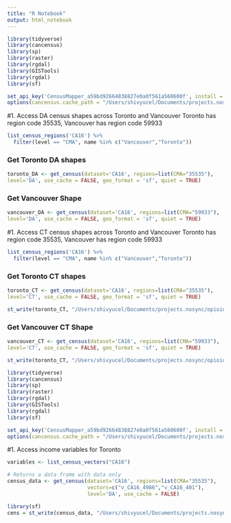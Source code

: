 ```yaml
---
title: "R Notebook"
output: html_notebook
---
```

```r



library(tidyverse)
library(cancensus)
library(sp)
library(raster)
library(rgdal)
library(GISTools)
library(rgdal)
library(sf)

set_api_key('CensusMapper_a59bd92664838827e0a0f561a560600f', install = TRUE, overwrite = TRUE)
options(cancensus.cache_path = "/Users/shivyucel/Documents/projects.nosync/R Learning/Transport_Analyses/cache")


```

#1. Access DA census shapes across Toronto and Vancouver 
Toronto has region code 35535, Vancouver has region code 59933

```r
list_census_regions('CA16') %>% 
  filter(level == "CMA", name %in% c("Vancouver","Toronto"))
```

### Get Toronto DA shapes

```r

toronto_DA <- get_census(dataset='CA16', regions=list(CMA="35535"),
level='DA', use_cache = FALSE, geo_format = 'sf', quiet = TRUE)

```


### Get Vancouver Shape

```r

vancouver_DA <- get_census(dataset='CA16', regions=list(CMA="59933"),
level='DA', use_cache = FALSE, geo_format = 'sf', quiet = TRUE)

```



#1. Access CT census shapes across Toronto and Vancouver 
Toronto has region code 35535, Vancouver has region code 59933

```r
list_census_regions('CA16') %>% 
  filter(level == "CMA", name %in% c("Vancouver","Toronto"))
```

### Get Toronto CT shapes

```r

toronto_CT <- get_census(dataset='CA16', regions=list(CMA="35535"),
level='CT', use_cache = FALSE, geo_format = 'sf', quiet = TRUE)

```

```r
st_write(toronto_CT, "/Users/shivyucel/Documents/projects.nosync/opioid_accessibility/project/project_dir/data/toronto_data/toronto_shapes/CT_geometries/CT_shp.shp")
```

### Get Vancouver CT Shape

```r

vancouver_CT <- get_census(dataset='CA16', regions=list(CMA="59933"),
level='CT', use_cache = FALSE, geo_format = 'sf', quiet = TRUE)

```

```r
st_write(toronto_CT, "/Users/shivyucel/Documents/projects.nosync/opioid_accessibility/project/project_dir/data/toronto_data/toronto_shapes/CT_geometries/CT_shp.shp")
```































```r
library(tidyverse)
library(cancensus)
library(sp)
library(raster)
library(rgdal)
library(GISTools)
library(rgdal)
library(sf)

set_api_key('CensusMapper_a59bd92664838827e0a0f561a560600f', install = TRUE, overwrite = TRUE)
options(cancensus.cache_path = "/Users/shivyucel/Documents/projects.nosync/R Learning/Transport_Analyses/cache")


```

#1. Access income variables for Toronto



```r
variables <- list_census_vectors("CA16")
```


```r
# Returns a data frame with data only
census_data <- get_census(dataset='CA16', regions=list(CMA="35535"),
                          vectors=c("v_CA16_4986","v_CA16_401"),
                          level='DA', use_cache = FALSE)

```


```r
library(sf)
cens = st_write(census_data, "/Users/shivyucel/Documents/projects.nosync/opioid_accessibility/opioid_accessibility/data/toronto_data/census_data/DA_income.csv")

```

